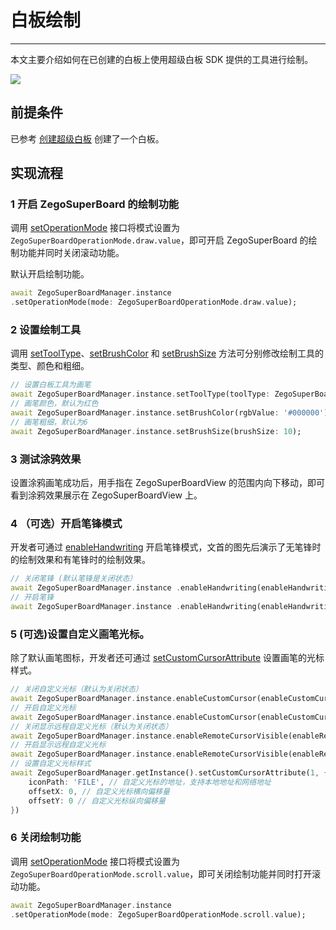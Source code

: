 # 白板绘制

- - -

本文主要介绍如何在已创建的白板上使用超级白板 SDK 提供的工具进行绘制。

<Frame width="512" height="auto" caption=""><img src="https://storage.zego.im/sdk-doc/Pics/WhiteboardView/postman/superboard_scatch.gif" /></Frame>

## 前提条件

已参考 [创建超级白板](../Quick%20Start/create%20white%20board.mdx) 创建了一个白板。

## 实现流程

### 1 开启 ZegoSuperBoard 的绘制功能

调用 [setOperationMode](https://pub.dev/documentation/zego_superboard/latest/zego_superboard/ZegoSuperBoardManager/setOperationMode.html) 接口将模式设置为 `ZegoSuperBoardOperationMode.draw.value`，即可开启 ZegoSuperBoard 的绘制功能并同时关闭滚动功能。

<Note title="说明">

默认开启绘制功能。
</Note>

```dart
await ZegoSuperBoardManager.instance 
.setOperationMode(mode: ZegoSuperBoardOperationMode.draw.value); 
```

### 2 设置绘制工具

调用 [setToolType](https://pub.dev/documentation/zego_superboard/latest/zego_superboard/ZegoSuperBoardManager/setToolType.html)、[setBrushColor](https://pub.dev/documentation/zego_superboard/latest/zego_superboard/ZegoSuperBoardManager/setBrushColor.html) 和 [setBrushSize](https://pub.dev/documentation/zego_superboard/latest/zego_superboard/ZegoSuperBoardManager/setBrushSize.html) 方法可分别修改绘制工具的类型、颜色和粗细。

```dart
// 设置白板工具为画笔 
await ZegoSuperBoardManager.instance.setToolType(toolType: ZegoSuperBoardTool.pen); 
// 画笔颜色，默认为红色 
await ZegoSuperBoardManager.instance.setBrushColor(rgbValue: '#000000'); 
// 画笔粗细，默认为6 
await ZegoSuperBoardManager.instance.setBrushSize(brushSize: 10); 
```

### 3 测试涂鸦效果

设置涂鸦画笔成功后，用手指在 ZegoSuperBoardView 的范围内向下移动，即可看到涂鸦效果展示在 ZegoSuperBoardView 上。

### 4 （可选）开启笔锋模式

开发者可通过 [enableHandwriting](https://pub.dev/documentation/zego_superboard/latest/zego_superboard/ZegoSuperBoardManager/enableHandwriting.html) 开启笔锋模式，文首的图先后演示了无笔锋时的绘制效果和有笔锋时的绘制效果。


```dart
// 关闭笔锋 (默认笔锋是关闭状态） 
await ZegoSuperBoardManager.instance .enableHandwriting(enableHandwriting: false); 
// 开启笔锋 
await ZegoSuperBoardManager.instance .enableHandwriting(enableHandwriting: true); 
```

### 5 (可选)设置自定义画笔光标。

除了默认画笔图标，开发者还可通过 [setCustomCursorAttribute](https://pub.dev/documentation/zego_superboard/latest/zego_superboard/ZegoSuperBoardManager/setCustomCursorAttribute.html) 设置画笔的光标样式。

```dart
// 关闭自定义光标（默认为关闭状态） 
await ZegoSuperBoardManager.instance.enableCustomCursor(enableCustomCursor: false); 
// 开启自定义光标 
await ZegoSuperBoardManager.instance.enableCustomCursor(enableCustomCursor: true); 
// 关闭显示远程自定义光标（默认为关闭状态） 
await ZegoSuperBoardManager.instance.enableRemoteCursorVisible(enableRemoteCursorVisible: false); 
// 开启显示远程自定义光标 
await ZegoSuperBoardManager.instance.enableRemoteCursorVisible(enableRemoteCursorVisible: false); 
// 设置自定义光标样式 
await ZegoSuperBoardManager.getInstance().setCustomCursorAttribute(1, { 
    iconPath: 'FILE', // 自定义光标的地址，支持本地地址和网络地址 
    offsetX: 0, // 自定义光标横向偏移量 
    offsetY: 0 // 自定义光标纵向偏移量 
}) 
```

### 6 关闭绘制功能

调用 [setOperationMode](https://pub.dev/documentation/zego_superboard/latest/zego_superboard/ZegoSuperBoardManager/setOperationMode.html) 接口将模式设置为 `ZegoSuperBoardOperationMode.scroll.value`，即可关闭绘制功能并同时打开滚动功能。

```dart
await ZegoSuperBoardManager.instance 
.setOperationMode(mode: ZegoSuperBoardOperationMode.scroll.value); 
```
